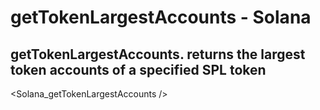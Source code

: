 # getTokenLargestAccounts - Solana

## getTokenLargestAccounts. returns the largest token accounts of a specified SPL token


<Solana_getTokenLargestAccounts />
